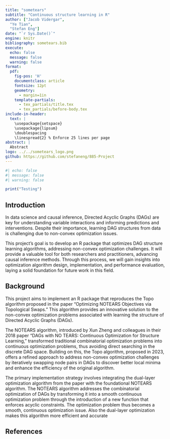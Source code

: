 ```yaml
---
title: "sometears"
subtitle: "Continuous structure learning in R"
author: ["Jacob Vidergar",
  "Ye Tian", 
  "Stefan Eng"]
date: "`r Sys.Date()`"
engine: knitr
bibliography: sometears.bib
execute:
  echo: false
  message: false
  warning: false
format:
  pdf:
    fig-pos: 'H'
    documentclass: article
    fontsize: 12pt
    geometry:
      - margin=1in
    template-partials:
      - tex_partials/title.tex
      - tex_partials/before-body.tex
include-in-header:
  text: |
    \usepackage{setspace}
    \usepackage{lipsum}
    \doublespacing
    \linespread{2} % Enforce 25 lines per page
abstract: |
  Abstract
logo: ../../sometears_logo.png
github: https://github.com/stefaneng/885-Project
---
```


\setlength{\abovedisplayskip}{1pt}
\setlength{\belowdisplayskip}{1pt}

```r
#| echo: false
#| message: false
#| warning: false

print("Testing")
```


## Introduction

In data science and causal inference, Directed Acyclic Graphs (DAGs) are key for understanding variable interactions and informing predictions and interventions. Despite their importance, learning DAG structures from data is challenging due to non-convex optimization issues.

This project's goal is to develop an R package that optimizes DAG structure learning algorithms, addressing non-convex optimization challenges. It will provide a valuable tool for both researchers and practitioners, advancing causal inference methods. Through this process, we will gain insights into optimization algorithm design, implementation, and performance evaluation, laying a solid foundation for future work in this field.

## Background

This project aims to implement an R package that reproduces the Topo algorithm proposed in the paper "Optimizing NOTEARS Objectives via Topological Swaps." This algorithm provides an innovative solution to the non-convex optimization problems associated with learning the structure of Directed Acyclic Graphs (DAGs).

The NOTEARS algorithm, introduced by Xun Zheng and colleagues in their 2018 paper "DAGs with NO TEARS: Continuous Optimization for Structure Learning," transformed traditional combinatorial optimization problems into continuous optimization problems, thus avoiding direct searching in the discrete DAG space. Building on this, the Topo algorithm, proposed in 2023, offers a refined approach to address non-convex optimization challenges by iteratively swapping node pairs in DAGs to discover better local minima and enhance the efficiency of the original algorithm.

The primary implementation strategy involves integrating the dual-layer optimization algorithm from the paper with the foundational NOTEARS algorithm. The NOTEARS algorithm addresses the combinatorial optimization of DAGs by transforming it into a smooth continuous optimization problem through the introduction of a new function that enforces acyclic constraints. The optimization problem thus becomes a smooth, continuous optimization issue. Also the dual-layer optimization makes this algorithm more efficient and accurate

\newpage

## References

::: {#refs}
:::
